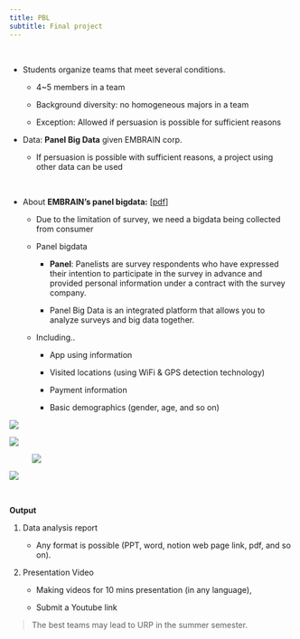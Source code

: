 ```yaml
---
title: PBL
subtitle: Final project
---
```


<br>

-   Students organize teams that meet several conditions.

    -   4\~5 members in a team

    -   Background diversity: no homogeneous majors in a team

    -   Exception: Allowed if persuasion is possible for sufficient reasons

-   Data: **Panel Big Data** given EMBRAIN corp.

    -   If persuasion is possible with sufficient reasons, a project using other data can be used

<br>

-   About **EMBRAIN's panel bigdata:** \[[pdf](About_panel_bigdata.pdf)\]

    -   Due to the limitation of survey, we need a bigdata being collected from consumer

    -   Panel bigdata

        -   **Panel**: Panelists are survey respondents who have expressed their intention to participate in the survey in advance and provided personal information under a contract with the survey company.

        -   Panel Big Data is an integrated platform that allows you to analyze surveys and big data together.

    -   Including..

        -   App using information

        -   Visited locations (using WiFi & GPS detection technology)

        -   Payment information

        -   Basic demographics (gender, age, and so on)

![](images/clipboard-3349154127.png)

![](images/clipboard-3737657122.png)

![![](images/clipboard-2149580012.png)](images/clipboard-914465551.png)

![](images/clipboard-2132122484.png)

<br>

**Output**

1.  Data analysis report

    -   Any format is possible (PPT, word, notion web page link, pdf, and so on).

2.  Presentation Video

    -   Making videos for 10 mins presentation (in any language),

    -   Submit a Youtube link

> The best teams may lead to URP in the summer semester.

<br>

